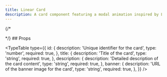 ```yaml
---
title: Linear Card
description: A card component featuring a modal animation inspired by Linear, designed to enhance interactivity and user experience.
---
```


{/* <Links>
  <Link label="Credits" icon="twitter" link="https://x.com/wickedmishra" />
  <Link label="References" icon="linear" link="https://linear.app" />
</Links> */}

<ComponentPreview name="linear-card-demo" />
## Props

<TypeTable
  type={{
    id: {
      description: 'Unique identifier for the card',
      type: 'number',
      required: true,
    },
    title: {
      description: 'Title of the card',
      type: 'string',
      required: true,
    },
    description: {
      description: 'Detailed description of the card content',
      type: 'string',
      required: true,
    },
    banner: {
      description: 'URL of the banner image for the card',
      type: 'string',
      required: true,
    },
  }}
/>
